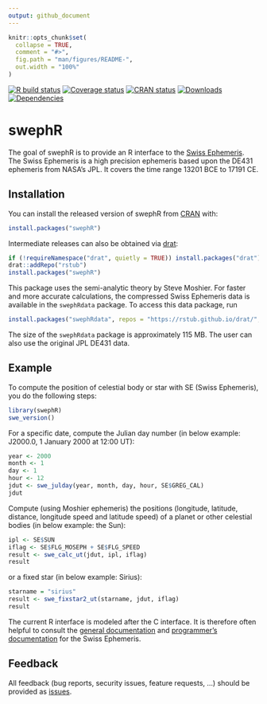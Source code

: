 ```yaml
---
output: github_document
---
```


<!-- README.md is generated from README.Rmd. Please edit that file -->

```r
knitr::opts_chunk$set(
  collapse = TRUE,
  comment = "#>",
  fig.path = "man/figures/README-",
  out.width = "100%"
)
```

[![R build status](https://github.com/rstub/swephR/workflows/R-CMD-check/badge.svg)](https://github.com/rstub/swephR/actions)
[![Coverage status](https://codecov.io/gh/rstub/swephR/branch/master/graph/badge.svg)](https://codecov.io/github/rstub/swephR?branch=master)
[![CRAN status](https://www.r-pkg.org/badges/version/swephR)](https://cran.r-project.org/package=swephR)
[![Downloads](https://cranlogs.r-pkg.org/badges/swephR?color=brightgreen)](https://www.r-pkg.org/pkg/swephR)
[![Dependencies](https://tinyverse.netlify.com/badge/swephR)](https://cran.r-project.org/package=swephR)

# swephR

The goal of swephR is to provide an R interface to the [Swiss
Ephemeris](https://www.astro.com/swisseph/). The Swiss Ephemeris is a
high precision ephemeris based upon the DE431 ephemeris from NASA's
JPL. It covers the time range 13201 BCE to 17191 CE.


## Installation

You can install the released version of swephR from [CRAN](https://CRAN.R-project.org) with:

``` r
install.packages("swephR")
```

Intermediate releases can also be obtained via [drat](https://cran.r-project.org/package=drat):

``` r
if (!requireNamespace("drat", quietly = TRUE)) install.packages("drat")
drat::addRepo("rstub")
install.packages("swephR")
```

This package uses the semi-analytic theory by Steve Moshier.  For
faster and more accurate calculations, the compressed Swiss Ephemeris
data is available in the `swephRdata` package. To access this data
package, run

``` r
install.packages("swephRdata", repos = "https://rstub.github.io/drat/", type = "source")
```

The size of the `swephRdata` package is approximately 115 MB. The user
can also use the original JPL DE431 data.

## Example

To compute the position of celestial body or star with SE (Swiss
Ephemeris), you do the following steps:

```r
library(swephR)
swe_version()
```

For a specific date, compute the Julian day number (in below example:
J2000.0, 1 January 2000 at 12:00 UT):

```r
year <- 2000
month <- 1
day <- 1
hour <- 12
jdut <- swe_julday(year, month, day, hour, SE$GREG_CAL)
jdut
```

Compute (using Moshier ephemeris) the positions (longitude, latitude,
distance, longitude speed and latitude speed) of a planet or other
celestial bodies (in below example: the Sun):

```r
ipl <- SE$SUN
iflag <- SE$FLG_MOSEPH + SE$FLG_SPEED
result <- swe_calc_ut(jdut, ipl, iflag)
result
```
or a fixed star (in below example: Sirius):

```r
starname = "sirius"
result <- swe_fixstar2_ut(starname, jdut, iflag)
result
```

The current R interface is modeled after the C interface. It is
therefore often helpful to consult the [general
documentation](https://www.astro.com/swisseph/swisseph.htm) and
[programmer's
documentation](https://www.astro.com/swisseph/swephprg.htm) for the
Swiss Ephemeris.

## Feedback

All feedback (bug reports, security issues, feature requests, ...) should be provided as
[issues](https://github.com/rstub/swephR/issues).
